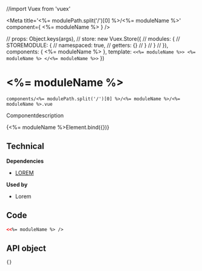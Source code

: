 //import Vuex from 'vuex'

<Meta
  title='<%= modulePath.split('/')[0] %>/<%= moduleName %>'
  component={ <%= moduleName %> }
/>

  // props: Object.keys(args),
  // store: new Vuex.Store({
  //   modules: {
  //     STOREMODULE: {
  //       namespaced: true,
  //       getters: {}
  //     }
  //   }
  // }),
  components: { <%= moduleName %> },
  template: `
    <<%= moduleName %>>
      <%= moduleName %>
    </<%= moduleName %>>
  `
})

# <%= moduleName %>
```components/<%= modulePath.split('/')[0] %>/<%= moduleName %>/<%= moduleName %>.vue```

Componentdescription

<Preview withToolbar="true">
  <Story name='<%= moduleName %>Story'>
    {<%= moduleName %>Element.bind({})}
  </Story>
</Preview>

<Props story="<%= moduleName %>Story" />

## Technical
**Dependencies**
- [LOREM](/?path=/...)

**Used by**
- Lorem

## Code
```html
<<%= moduleName %> />
```

## API object
```js
{}
```
